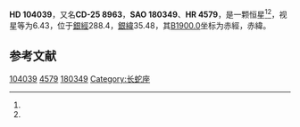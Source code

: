 {{Starbox begin
| name = HD 104039
}}
{{Starbox observe
| epoch = [[J2000.0|J2000.0]]
| constell = {{星座名待查}}<ref name=SIMBAD>{{cite web
 | url=http://simbad.u-strasbg.fr/simbad/sim-id?Ident=HR+4579
 | title=Pulsating variable Star
 | publisher=Centre de Données astronomiques de Strasbourg
 | work=SIMBAD
 | accessdate=2012-07-13
 | archive-date=2016-03-19
 | archive-url=https://web.archive.org/web/20160319040933/http://simbad.u-strasbg.fr/simbad/sim-id?Ident=HR+4579
 | dead-url=no
 }}</ref><ref name=DATA>{{cite web
 | url=http://vizier.u-strasbg.fr/viz-bin/VizieR-5?-out.add=.&-source=5050&-corr=PK=HR&-out.max=9999&HR=4579
 | title=VizieR Detailed Page
 | accessdate=2012-07-13
 | archive-date=2016-03-05
 | archive-url=https://web.archive.org/web/20160305002110/http://vizier.u-strasbg.fr/viz-bin/VizieR-5?-out.add=.&-source=5050&-corr=PK=HR&-out.max=9999&HR=4579
 | dead-url=no
 }}</ref>
| 星官 = 
| ra = {{RA|11|58|54.4}}<ref name=SIMBAD /><ref name=DATA />
| dec = {{DEC|-25|54|32}}<ref name=SIMBAD /><ref name=DATA />
| appmag_v = 6.43<ref name=SIMBAD /><ref name=DATA />
}}
{{Starbox character
| class = A0-1V<ref name=SIMBAD /><ref name=DATA />
| b-v = 0.03<ref name=SIMBAD /><ref name=DATA />
| u-b = 0.04<ref name=SIMBAD /><ref name=DATA />
| r-i = <ref name=SIMBAD /><ref name=DATA />
| variable = 
}}
{{Starbox astrometry
| radial_v = 0.04
| prop_mo_ra = 13
| parallax = 
| p_error = 
}}
{{Starbox catalog
| names =CD-25 8963，[[SAO星表|SAO]] 180349，[[HD星表|HD]] 104039，[[HR星表|HR]] 4579}}
{{Starbox reference |Simbad=HR+4579}}
{{Starbox end}}

'''HD 104039'''，又名'''CD-25 8963'''，'''SAO 180349'''、'''HR 4579'''，是一颗恒星<ref name=SIMBAD /><ref name=DATA />，视星等为6.43，位于[[銀道座標系|銀經]]288.4，[[銀道座標系|銀緯]]35.48，其[[B1900.0|B1900.0]]坐标为赤經{{RA|11|53|48.2}}，赤緯{{DEC|-25|35.48|5}}。

== 参考文献 ==
{{reflist}}

{{star-stub}}

[[Category:HD和HDE天體|104039]]
[[Category:HR天體|4579]]
[[Category:SAO天體|180349]]
[[Category:长蛇座|Category:长蛇座]]